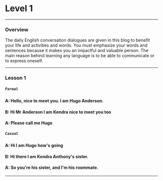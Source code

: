 # Level 1

---
### Overview
The daily English conversation dialogues are given in this blog to benefit your life and activities and words. You must emphasize your words and sentences because it makes you an impactful and valuable person. The main reason behind learning any language is to be able to communicate or to express oneself.

---

### Lesson 1

##### `Formal`

####  A: Hello, nice to meet you. I am Hugo Anderson.
####  B: Hi Mr Anderson I am Kendra nice to meet you too
####  A: Please call me Hugo


##### `Casual`

####  A: Hi I am Hugo how's going
####  B: Hi there I am Kendra Anthony's sister.
####  A: So you're his sister, and I'm his roommate.


----